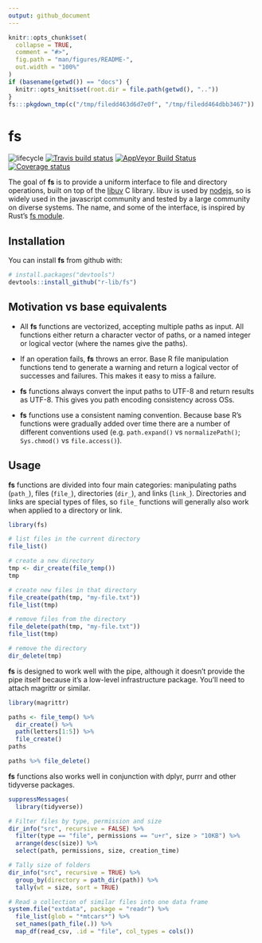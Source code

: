 ```yaml
---
output: github_document
---
```


<!-- README.md is generated from README.Rmd. Please edit that file -->

```r
knitr::opts_chunk$set(
  collapse = TRUE,
  comment = "#>",
  fig.path = "man/figures/README-",
  out.width = "100%"
)
if (basename(getwd()) == "docs") {
  knitr::opts_knit$set(root.dir = file.path(getwd(), ".."))
}
fs:::pkgdown_tmp(c("/tmp/filedd463d6d7e0f", "/tmp/filedd464dbb3467"))
```

# fs
![lifecycle](https://img.shields.io/badge/lifecycle-experimental-orange.svg)
[![Travis build status](https://travis-ci.org/r-lib/fs.svg?branch=master)](https://travis-ci.org/r-lib/fs)
[![AppVeyor Build Status](https://ci.appveyor.com/api/projects/status/github/r-lib/fs?branch=master&svg=true)](https://ci.appveyor.com/project/r-lib/fs)
[![Coverage status](https://codecov.io/gh/r-lib/fs/branch/master/graph/badge.svg)](https://codecov.io/github/r-lib/fs?branch=master)

The goal of **fs** is to provide a uniform interface to file and directory
operations, built on top of the [libuv](http://docs.libuv.org/en/v1.x/fs.html)
C library. libuv is used by [nodejs](https://nodejs.org), so is widely used in
the javascript community and tested by a large community on diverse systems.
The name, and some of the interface, is inspired by Rust's [fs
module](https://doc.rust-lang.org/std/fs/index.html).

## Installation

You can install **fs** from github with:

``` r
# install.packages("devtools")
devtools::install_github("r-lib/fs")
```

## Motivation vs base equivalents

* All **fs** functions are vectorized, accepting multiple paths as input.
  All functions either return a character vector of paths, or
  a named integer or logical vector (where the names give the paths).

* If an operation fails, **fs** throws an error. Base R file manipulation functions
  tend to generate a warning and return a logical vector of successes and
  failures. This makes it easy to miss a failure.

* **fs** functions always convert the input paths to UTF-8 and return results as
  UTF-8. This gives you path encoding consistency across OSs.

* **fs** functions use a consistent naming convention. Because base R's functions
  were gradually added over time there are a number of different conventions
  used (e.g. `path.expand()` vs `normalizePath()`; `Sys.chmod()` vs 
  `file.access()`).

## Usage

**fs** functions are divided into four main categories: manipulating paths 
(`path_`), files (`file_`), directories (`dir_`), and links (`link_`). 
Directories and links are special types of files, so `file_` functions 
will generally also work when applied to a directory or link.

```r
library(fs)

# list files in the current directory
file_list()

# create a new directory
tmp <- dir_create(file_temp())
tmp

# create new files in that directory
file_create(path(tmp, "my-file.txt"))
file_list(tmp)

# remove files from the directory
file_delete(path(tmp, "my-file.txt"))
file_list(tmp)

# remove the directory
dir_delete(tmp)
```

**fs** is designed to work well with the pipe, although it doesn't provide the 
pipe itself because it's a low-level infrastructure package. You'll need to
attach magrittr or similar.

```r
library(magrittr)

paths <- file_temp() %>%
  dir_create() %>%
  path(letters[1:5]) %>%
  file_create()
paths

paths %>% file_delete()
```

**fs** functions also works well in conjunction with dplyr, purrr and other
tidyverse packages.

```r
suppressMessages(
  library(tidyverse))

# Filter files by type, permission and size
dir_info("src", recursive = FALSE) %>%
  filter(type == "file", permissions == "u+r", size > "10KB") %>%
  arrange(desc(size)) %>%
  select(path, permissions, size, creation_time)

# Tally size of folders
dir_info("src", recursive = TRUE) %>%
  group_by(directory = path_dir(path)) %>%
  tally(wt = size, sort = TRUE)

# Read a collection of similar files into one data frame
system.file("extdata", package = "readr") %>%
  file_list(glob = "*mtcars*") %>%
  set_names(path_file(.)) %>%
  map_df(read_csv, .id = "file", col_types = cols())
```
